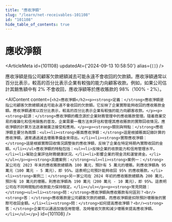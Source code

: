 ```yaml
---
title: "應收淨額"
slug: "/learn/net-receivables-101108"
id: "101108"
hide_table_of_contents: true
---
```



# 應收淨額

<ArticleMeta id={101108} updatedAt={'2024-09-13 10:58:50'} alias={`[]`} />
<div className='border-solid border-b border-t-0 my-4 border-[var(--ifm-color-gray-300)]' />

應收淨額是指公司顧客欠款總額減去可能永遠不會收回的欠款額。應收淨額通常以百分比表示，較高的百分比表示企業有較強的能力向顧客收款。例如，如果公司估計其銷售額中有 2% 不會收回，應收淨額等於應收賬款的 98%（100% - 2%）。

<AIContent content={`<h2>應收淨額</h2><p><strong>定義：</strong>應收淨額是指公司顧客欠款總額減去可能永遠不會收回的欠款額。它反映了企業實際能夠收回的應收賬款金額。應收淨額通常以百分比表示，較高的百分比表示企業有較強的能力向顧客收款。</p><p><strong>起源：</strong>應收淨額的概念源於企業財務管理中的應收賬款管理。隨着商業交易的複雜化和信用銷售的普及，企業需要一種方法來評估和管理其應收賬款的實際回收情況。應收淨額的計算方法逐漸被廣泛接受和應用。</p><p><strong>類別與特點：</strong>應收淨額主要分為兩類：<ul><li><strong>賬面應收淨額：</strong>這是根據賬面記錄計算的應收淨額，通常通過減去壞賬準備金來得出。</li><li><strong>實際應收淨額：</strong>這是根據實際回收情況調整後的應收淨額，反映了企業在特定時期內實際收回的金額。</li></ul>應收淨額的特點包括：<ul><li>反映企業的收款能力和信用管理水平。</li><li>幫助企業評估財務健康狀況。</li><li>影響企業的現金流和運營資金。</li></ul></p><p><strong>具體案例：</strong><ul><li><strong>案例一：</strong>某公司在 2023 年末的應收賬款總額為 100 萬元，預計有 5 萬元的壞賬。則應收淨額為 95 萬元（100 萬元 - 5 萬元），即 95%。這表明公司預計能夠收回 95% 的應收賬款。</li><li><strong>案例二：</strong>另一家公司在 2024 年初的應收賬款總額為 200 萬元，預計有 10 萬元的壞賬。則應收淨額為 190 萬元（200 萬元 - 10 萬元），即 95%。這表明公司在不同時間點的收款能力保持穩定。</li></ul></p><p><strong>常見問題：</strong><ul><li><strong>問：</strong>應收淨額與應收賬款有何區別？<br/><strong>答：</strong>應收賬款是公司顧客欠款的總額，而應收淨額是扣除預計壞賬後的實際可收回金額。</li><li><strong>問：</strong>如何提高應收淨額？<br/><strong>答：</strong>企業可以通過加強信用管理、及時催收欠款和減少壞賬來提高應收淨額。</li></ul></p>`} id={101108} />
